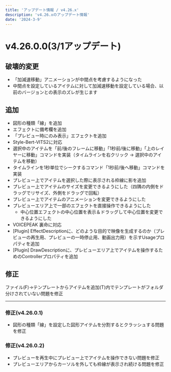 ```yaml
---
title: 'アップデート情報 / v4.26.x'
description: 'v4.26.xのアップデート情報'
date: '2024-3-9'
---
```

# v4.26.0.0(3/1アップデート)

## 破壊的変更
- 「加減速移動」アニメーションが中間点を考慮するようになった
 - 中間点を設定しているアイテムに対して加減速移動を設定している場合、以前のバージョンとの表示のズレが生じます

## 追加
- 図形の種類「線」を追加
- エフェクトに備考欄を追加
- 「プレビュー時にのみ表示」エフェクトを追加
- Style-Bert-VITS2に対応
- 選択中のアイテムを「前/後のフレームに移動」「1秒前/後に移動」「上のレイヤーに移動」コマンドを実装（タイムラインを右クリック → 選択中のアイテムを移動）
- タイムラインを1秒単位でシークするコマンド「1秒前/後へ移動」コマンドを実装
- プレビュー上でアイテムを選択した際に表示される枠線に影を追加
- プレビュー上でアイテムのサイズを変更できるようにした（四隅の内側をドラッグでリサイズ、外側をドラッグで回転）
- プレビュー上でアイテムのアニメーションを変更できるようにした
- プレビューエリア上で一部のエフェクトを直接操作できるようにした
  - 中心位置エフェクトの中心位置を表示＆ドラッグして中心位置を変更できるようにした
- VOICEPEAK 裏命に対応
- [Plugin] EffectDescriptionに、どのような目的で映像を生成するのか（プレビューの再生用、プレビューの一時停止用、動画出力用）を示すUsageプロパティを追加
- [Plugin] DrawDescriptionに、プレビューエリア上でアイテムを操作するためのControllerプロパティを追加

## 修正
ファイル(F)→テンプレートからアイテムを追加(T)内でテンプレートがフォルダ分けされていない問題を修正

---

### 修正(v4.26.0.1)
- 図形の種類「線」を設定した図形アイテムを分割するとクラッシュする問題を修正

### 修正(v4.26.0.2)
- プレビューを再生中にプレビュー上でアイテムを操作できない問題を修正
- プレビューエリアからカーソルを外しても枠線が表示され続ける問題を修正